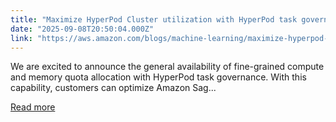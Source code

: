 ```yaml
---
title: "Maximize HyperPod Cluster utilization with HyperPod task governance fine-grained quota allocation"
date: "2025-09-08T20:50:04.000Z"
link: "https://aws.amazon.com/blogs/machine-learning/maximize-hyperpod-cluster-utilization-with-hyperpod-task-governance-fine-grained-quota-allocation/"
---
```


We are excited to announce the general availability of fine-grained&nbsp;compute and memory quota allocation&nbsp;with HyperPod task governance. With this capability, customers can optimize Amazon Sag...

[Read more](https://aws.amazon.com/blogs/machine-learning/maximize-hyperpod-cluster-utilization-with-hyperpod-task-governance-fine-grained-quota-allocation/)
